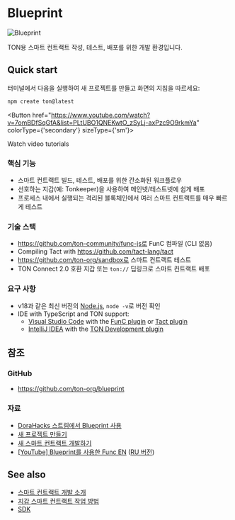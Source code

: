 

# Blueprint

![Blueprint](/img/blueprint/logo.svg)

TON용 스마트 컨트랙트 작성, 테스트, 배포를 위한 개발 환경입니다.

## Quick start

터미널에서 다음을 실행하여 새 프로젝트를 만들고 화면의 지침을 따르세요:

```bash
npm create ton@latest
```

<Button href="https://www.youtube.com/watch?v=7omBDfSqGfA&list=PLtUBO1QNEKwtO_zSyLj-axPzc9O9rkmYa" colorType={'secondary'} sizeType={'sm'}>

Watch video tutorials

</Button>

### 핵심 기능

- 스마트 컨트랙트 빌드, 테스트, 배포를 위한 간소화된 워크플로우
- 선호하는 지갑(예: Tonkeeper)을 사용하여 메인넷/테스트넷에 쉽게 배포
- 프로세스 내에서 실행되는 격리된 블록체인에서 여러 스마트 컨트랙트를 매우 빠르게 테스트

### 기술 스택

- https://github.com/ton-community/func-js로 FunC 컴파일 (CLI 없음)
- Compiling Tact with https://github.com/tact-lang/tact
- https://github.com/ton-org/sandbox로 스마트 컨트랙트 테스트
- TON Connect 2.0 호환 지갑 또는 `ton://` 딥링크로 스마트 컨트랙트 배포

### 요구 사항

- v18과 같은 최신 버전의 [Node.js](https://nodejs.org/), `node -v`로 버전 확인
- IDE with TypeScript and TON support:
  - [Visual Studio Code](https://code.visualstudio.com/) with the [FunC plugin](https://marketplace.visualstudio.com/items?itemName=tonwhales.func-vscode) or [Tact plugin](https://marketplace.visualstudio.com/items?itemName=tonstudio.vscode-tact)
  - [IntelliJ IDEA](https://www.jetbrains.com/idea/) with the [TON Development plugin](https://plugins.jetbrains.com/plugin/23382-ton)

## 참조

### GitHub

- https://github.com/ton-org/blueprint

### 자료

- [DoraHacks 스트림에서 Blueprint 사용](https://www.youtube.com/watch?v=5ROXVM-Fojo)
- [새 프로젝트 만들기](https://github.com/ton-org/blueprint#create-a-new-project)
- [새 스마트 컨트랙트 개발하기](https://github.com/ton-org/blueprint#develop-a-new-contract)
- [[YouTube] Blueprint를 사용한 Func EN](https://www.youtube.com/watch?v=7omBDfSqGfA&list=PLtUBO1QNEKwtO_zSyLj-axPzc9O9rkmYa) ([RU 버전](https://youtube.com/playlist?list=PLyDBPwv9EPsA5vcUM2vzjQOomf264IdUZ))

## See also

- [스마트 컨트랙트 개발 소개](/v3/documentation/smart-contracts/overview)
- [지갑 스마트 컨트랙트 작업 방법](/v3/guidelines/smart-contracts/howto/wallet)
- [SDK](/v3/guidelines/dapps/apis-sdks/sdk)

<Feedback />
